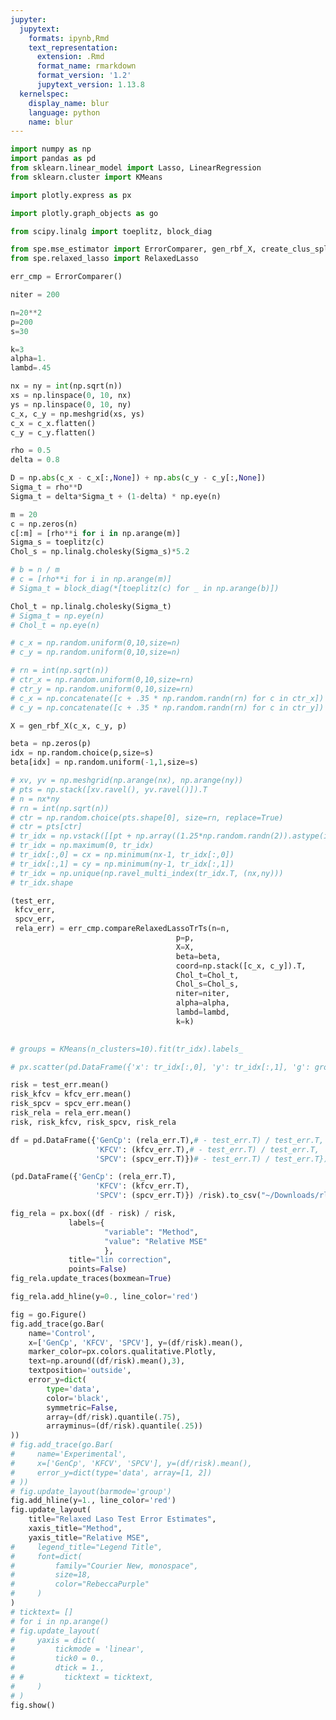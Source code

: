 ```yaml
---
jupyter:
  jupytext:
    formats: ipynb,Rmd
    text_representation:
      extension: .Rmd
      format_name: rmarkdown
      format_version: '1.2'
      jupytext_version: 1.13.8
  kernelspec:
    display_name: blur
    language: python
    name: blur
---
```


```python
import numpy as np
import pandas as pd
from sklearn.linear_model import Lasso, LinearRegression
from sklearn.cluster import KMeans

import plotly.express as px

import plotly.graph_objects as go

from scipy.linalg import toeplitz, block_diag

from spe.mse_estimator import ErrorComparer, gen_rbf_X, create_clus_split
from spe.relaxed_lasso import RelaxedLasso
```

```python
err_cmp = ErrorComparer()
```

```python
niter = 200

n=20**2
p=200
s=30

k=3
alpha=1.
lambd=.45
```

```python
nx = ny = int(np.sqrt(n))
xs = np.linspace(0, 10, nx)
ys = np.linspace(0, 10, ny)
c_x, c_y = np.meshgrid(xs, ys)
c_x = c_x.flatten()
c_y = c_y.flatten()
```

```python
rho = 0.5
delta = 0.8

D = np.abs(c_x - c_x[:,None]) + np.abs(c_y - c_y[:,None])
Sigma_t = rho**D
Sigma_t = delta*Sigma_t + (1-delta) * np.eye(n)

m = 20
c = np.zeros(n)
c[:m] = [rho**i for i in np.arange(m)]
Sigma_s = toeplitz(c)
Chol_s = np.linalg.cholesky(Sigma_s)*5.2

# b = n / m
# c = [rho**i for i in np.arange(m)] 
# Sigma_t = block_diag(*[toeplitz(c) for _ in np.arange(b)])

Chol_t = np.linalg.cholesky(Sigma_t)
# Sigma_t = np.eye(n)
# Chol_t = np.eye(n)
```

```python
# c_x = np.random.uniform(0,10,size=n)
# c_y = np.random.uniform(0,10,size=n)

# rn = int(np.sqrt(n))
# ctr_x = np.random.uniform(0,10,size=rn)
# ctr_y = np.random.uniform(0,10,size=rn)
# c_x = np.concatenate([c + .35 * np.random.randn(rn) for c in ctr_x])
# c_y = np.concatenate([c + .35 * np.random.randn(rn) for c in ctr_y])

X = gen_rbf_X(c_x, c_y, p)

beta = np.zeros(p)
idx = np.random.choice(p,size=s)
beta[idx] = np.random.uniform(-1,1,size=s)
```

```python
# xv, yv = np.meshgrid(np.arange(nx), np.arange(ny))
# pts = np.stack([xv.ravel(), yv.ravel()]).T
# n = nx*ny
# rn = int(np.sqrt(n))
# ctr = np.random.choice(pts.shape[0], size=rn, replace=True)
# ctr = pts[ctr]
# tr_idx = np.vstack([[pt + np.array((1.25*np.random.randn(2)).astype(int)) for _ in np.arange(rn)] for pt in ctr])
# tr_idx = np.maximum(0, tr_idx)
# tr_idx[:,0] = cx = np.minimum(nx-1, tr_idx[:,0])
# tr_idx[:,1] = cy = np.minimum(ny-1, tr_idx[:,1])
# tr_idx = np.unique(np.ravel_multi_index(tr_idx.T, (nx,ny)))
# tr_idx.shape
```

```python
(test_err,
 kfcv_err,
 spcv_err,
 rela_err) = err_cmp.compareRelaxedLassoTrTs(n=n,
                                     p=p,
                                     X=X,
                                     beta=beta,
                                     coord=np.stack([c_x, c_y]).T,
                                     Chol_t=Chol_t,
                                     Chol_s=Chol_s,
                                     niter=niter,
                                     alpha=alpha,
                                     lambd=lambd,
                                     k=k)
    
```

```python
# groups = KMeans(n_clusters=10).fit(tr_idx).labels_
```

```python
# px.scatter(pd.DataFrame({'x': tr_idx[:,0], 'y': tr_idx[:,1], 'g': groups}), x='x', y='y', color='g')
```

```python
risk = test_err.mean()
risk_kfcv = kfcv_err.mean()
risk_spcv = spcv_err.mean()
risk_rela = rela_err.mean()
risk, risk_kfcv, risk_spcv, risk_rela
```

```python
df = pd.DataFrame({'GenCp': (rela_err.T),# - test_err.T) / test_err.T,
                   'KFCV': (kfcv_err.T),# - test_err.T) / test_err.T,
                   'SPCV': (spcv_err.T)})# - test_err.T) / test_err.T})
```

```python
(pd.DataFrame({'GenCp': (rela_err.T),
                   'KFCV': (kfcv_err.T),
                   'SPCV': (spcv_err.T)}) /risk).to_csv("~/Downloads/rl_df.csv")
```

```python
fig_rela = px.box((df - risk) / risk, 
             labels={
                     "variable": "Method",
                     "value": "Relative MSE"
                     },
             title="lin correction",
             points=False)
fig_rela.update_traces(boxmean=True)

fig_rela.add_hline(y=0., line_color='red')
```

```python
fig = go.Figure()
fig.add_trace(go.Bar(
    name='Control',
    x=['GenCp', 'KFCV', 'SPCV'], y=(df/risk).mean(),
    marker_color=px.colors.qualitative.Plotly,
    text=np.around((df/risk).mean(),3),
    textposition='outside',
    error_y=dict(
        type='data',
        color='black',
        symmetric=False,
        array=(df/risk).quantile(.75),
        arrayminus=(df/risk).quantile(.25))
))
# fig.add_trace(go.Bar(
#     name='Experimental',
#     x=['GenCp', 'KFCV', 'SPCV'], y=(df/risk).mean(),
#     error_y=dict(type='data', array=[1, 2])
# ))
# fig.update_layout(barmode='group')
fig.add_hline(y=1., line_color='red')
fig.update_layout(
    title="Relaxed Laso Test Error Estimates",
    xaxis_title="Method",
    yaxis_title="Relative MSE",
#     legend_title="Legend Title",
#     font=dict(
#         family="Courier New, monospace",
#         size=18,
#         color="RebeccaPurple"
#     )
)
# ticktext= []
# for i in np.arange()
# fig.update_layout(
#     yaxis = dict(
#         tickmode = 'linear',
#         tick0 = 0.,
#         dtick = 1.,
# #         ticktext = ticktext,
#     )
# )
fig.show()
```

```python

```

```python

```

```python

```

```python

```
